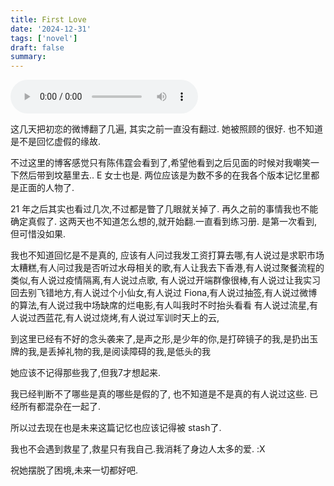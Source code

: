 ```yaml
---
title: First Love
date: '2024-12-31'
tags: ['novel']
draft: false
summary:
---
```


<audio controls src="/static/audio/side.mp3" autoPlay></audio>

这几天把初恋的微博翻了几遍, 其实之前一直没有翻过. 她被照顾的很好. 也不知道是不是回忆虚假的缘故.

不过这里的博客感觉只有陈伟霆会看到了,希望他看到之后见面的时候对我嘲笑一下然后带到坟墓里去..
E 女士也是.
两位应该是为数不多的在我各个版本记忆里都是正面的人物了.

21 年之后其实也看过几次,不过都是瞥了几眼就关掉了. 再久之前的事情我也不能确定真假了.
这两天也不知道怎么想的,就开始翻.一直看到练习册. 是第一次看到,但可惜没如果.

我也不知道回忆是不是真的,
应该有人问过我发工资打算去哪,有人说过是求职市场太糟糕,有人问过我是否听过水母相关的歌,有人让我去下香港,有人说过聚餐流程的类似,有人说过疫情隔离,有人说过点歌,
有人说过开端群像很棒,有人说过让我实习回去别飞错地方,有人说过个小仙女,有人说过 Fiona,有人说过抽签,有人说过微博的算法,有人说过我中场缺席的烂电影,有人叫我时不时抬头看看
有人说过流星,有人说过西蓝花,有人说过烧烤,有人说过军训时天上的云,

到这里已经有不好的念头袭来了,是声之形,是少年的你,是打碎镜子的我,是扔出玉牌的我,是丢掉礼物的我,是阅读障碍的我,是低头的我

她应该不记得那些我了,但我7才想起来.

我已经判断不了哪些是真的哪些是假的了, 也不知道是不是真的有人说过这些. 已经所有都混杂在一起了.

所以过去现在也是未来这篇记忆也应该记得被 stash了.

我也不会遇到救星了,救星只有我自己.我消耗了身边人太多的爱. :X

祝她摆脱了困境,未来一切都好吧.
